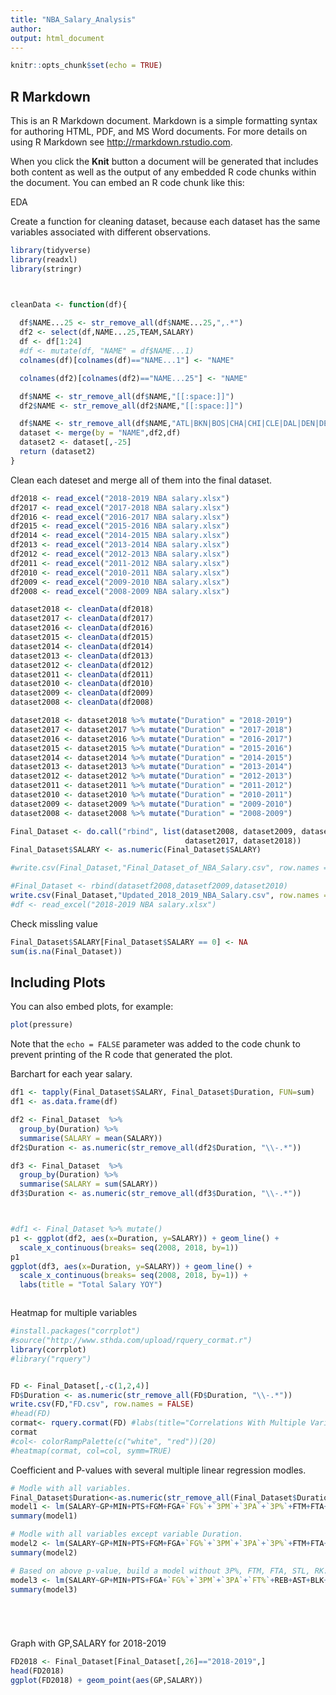 ```yaml
---
title: "NBA_Salary_Analysis"
author:
output: html_document
---
```


```r
knitr::opts_chunk$set(echo = TRUE)
```

## R Markdown

This is an R Markdown document. Markdown is a simple formatting syntax for authoring HTML, PDF, and MS Word documents. For more details on using R Markdown see <http://rmarkdown.rstudio.com>.

When you click the **Knit** button a document will be generated that includes both content as well as the output of any embedded R code chunks within the document. You can embed an R code chunk like this:

EDA

Create a function for cleaning dataset, because each dataset has the same variables associated with different observations.
```r
library(tidyverse)
library(readxl)
library(stringr)



cleanData <- function(df){
 
  df$NAME...25 <- str_remove_all(df$NAME...25,",.*")
  df2 <- select(df,NAME...25,TEAM,SALARY)
  df <- df[1:24]
  #df <- mutate(df, "NAME" = df$NAME...1)
  colnames(df)[colnames(df)=="NAME...1"] <- "NAME"

  colnames(df2)[colnames(df2)=="NAME...25"] <- "NAME"

  df$NAME <- str_remove_all(df$NAME,"[[:space:]]")
  df2$NAME <- str_remove_all(df2$NAME,"[[:space:]]")

  df$NAME <- str_remove_all(df$NAME,"ATL|BKN|BOS|CHA|CHI|CLE|DAL|DEN|DET|GSW|HOU|IND|LAC|LAL|MEM|MIA|MIL|MIN|NOP|NYK|OKC|OKC|ORL|PHI|PHX|POR|SAC|SAS|TOR|UTA|WAS|\\/")
  dataset <- merge(by = "NAME",df2,df)
  dataset2 <- dataset[,-25]
  return (dataset2)
}
```

Clean each dateset and merge all of them into the final dataset.
```r
df2018 <- read_excel("2018-2019 NBA salary.xlsx")
df2017 <- read_excel("2017-2018 NBA salary.xlsx")
df2016 <- read_excel("2016-2017 NBA salary.xlsx")
df2015 <- read_excel("2015-2016 NBA salary.xlsx")
df2014 <- read_excel("2014-2015 NBA salary.xlsx")
df2013 <- read_excel("2013-2014 NBA salary.xlsx")
df2012 <- read_excel("2012-2013 NBA salary.xlsx")
df2011 <- read_excel("2011-2012 NBA salary.xlsx")
df2010 <- read_excel("2010-2011 NBA salary.xlsx")
df2009 <- read_excel("2009-2010 NBA salary.xlsx")
df2008 <- read_excel("2008-2009 NBA salary.xlsx")

dataset2018 <- cleanData(df2018)
dataset2017 <- cleanData(df2017)
dataset2016 <- cleanData(df2016)
dataset2015 <- cleanData(df2015)
dataset2014 <- cleanData(df2014)
dataset2013 <- cleanData(df2013)
dataset2012 <- cleanData(df2012)
dataset2011 <- cleanData(df2011)
dataset2010 <- cleanData(df2010)
dataset2009 <- cleanData(df2009)
dataset2008 <- cleanData(df2008)

dataset2018 <- dataset2018 %>% mutate("Duration" = "2018-2019")
dataset2017 <- dataset2017 %>% mutate("Duration" = "2017-2018")
dataset2016 <- dataset2016 %>% mutate("Duration" = "2016-2017")
dataset2015 <- dataset2015 %>% mutate("Duration" = "2015-2016")
dataset2014 <- dataset2014 %>% mutate("Duration" = "2014-2015")
dataset2013 <- dataset2013 %>% mutate("Duration" = "2013-2014")
dataset2012 <- dataset2012 %>% mutate("Duration" = "2012-2013")
dataset2011 <- dataset2011 %>% mutate("Duration" = "2011-2012")
dataset2010 <- dataset2010 %>% mutate("Duration" = "2010-2011")
dataset2009 <- dataset2009 %>% mutate("Duration" = "2009-2010")
dataset2008 <- dataset2008 %>% mutate("Duration" = "2008-2009")

Final_Dataset <- do.call("rbind", list(dataset2008, dataset2009, dataset2010, dataset2011, dataset2012, dataset2013, dataset2014, dataset2015, dataset2016,
                                       dataset2017, dataset2018))
Final_Dataset$SALARY <- as.numeric(Final_Dataset$SALARY)

#write.csv(Final_Dataset,"Final_Dataset_of_NBA_Salary.csv", row.names = FALSE)

#Final_Dataset <- rbind(datasetf2008,datasetf2009,dataset2010)
write.csv(Final_Dataset,"Updated_2018_2019_NBA_Salary.csv", row.names = FALSE)
#df <- read_excel("2018-2019 NBA salary.xlsx")


```
Check missling value
```r
Final_Dataset$SALARY[Final_Dataset$SALARY == 0] <- NA
sum(is.na(Final_Dataset))
```


## Including Plots

You can also embed plots, for example:

```r
plot(pressure)
```

Note that the `echo = FALSE` parameter was added to the code chunk to prevent printing of the R code that generated the plot.

Barchart for each year salary.
```r
df1 <- tapply(Final_Dataset$SALARY, Final_Dataset$Duration, FUN=sum)
df1 <- as.data.frame(df)

df2 <- Final_Dataset  %>% 
  group_by(Duration) %>% 
  summarise(SALARY = mean(SALARY))
df2$Duration <- as.numeric(str_remove_all(df2$Duration, "\\-.*"))

df3 <- Final_Dataset  %>% 
  group_by(Duration) %>% 
  summarise(SALARY = sum(SALARY))
df3$Duration <- as.numeric(str_remove_all(df3$Duration, "\\-.*"))



#df1 <- Final_Dataset %>% mutate() 
p1 <- ggplot(df2, aes(x=Duration, y=SALARY)) + geom_line() +
  scale_x_continuous(breaks= seq(2008, 2018, by=1))
p1
ggplot(df3, aes(x=Duration, y=SALARY)) + geom_line() +
  scale_x_continuous(breaks= seq(2008, 2018, by=1)) +
  labs(title = "Total Salary YOY")



```
Heatmap for multiple variables

```r
#install.packages("corrplot")
#source("http://www.sthda.com/upload/rquery_cormat.r")
library(corrplot)
#library("rquery")


FD <- Final_Dataset[,-c(1,2,4)]
FD$Duration <- as.numeric(str_remove_all(FD$Duration, "\\-.*"))
write.csv(FD,"FD.csv", row.names = FALSE)
#head(FD)
cormat<- rquery.cormat(FD) #labs(title="Correlations With Multiple Variables")
cormat
#col<- colorRampPalette(c("white", "red"))(20)
#heatmap(cormat, col=col, symm=TRUE) 
```
Coefficient and P-values with several multiple linear regression modles. 
```r

# Modle with all variables.
Final_Dataset$Duration<-as.numeric(str_remove_all(Final_Dataset$Duration,"\\-.*"))
model1 <- lm(SALARY~GP+MIN+PTS+FGM+FGA+`FG%`+`3PM`+`3PA`+`3P%`+FTM+FTA+`FT%`+REB+AST+STL+BLK+TO+DD2+TD3+PER+RK+Duration, data = Final_Dataset)
summary(model1)

# Modle with all variables except variable Duration.
model2 <- lm(SALARY~GP+MIN+PTS+FGM+FGA+`FG%`+`3PM`+`3PA`+`3P%`+FTM+FTA+`FT%`+REB+AST+STL+BLK+TO+DD2+TD3+PER+RK, data = Final_Dataset)
summary(model2)

# Based on above p-value, build a model without 3P%, FTM, FTA, STL, RK:
model3 <- lm(SALARY~GP+MIN+PTS+FGA+`FG%`+`3PM`+`3PA`+`FT%`+REB+AST+BLK+TO+DD2+TD3+PER, data = Final_Dataset)
summary(model3)






```
Graph with GP,SALARY for 2018-2019
```r
FD2018 <- Final_Dataset[Final_Dataset[,26]=="2018-2019",]
head(FD2018)
ggplot(FD2018) + geom_point(aes(GP,SALARY))
```
